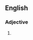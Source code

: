 {{also|zoophytic}}
==English==

===Adjective===
{{en-adj|-}}

# {{lb|en|rare}} {{alternative spelling of|en|zoophytic}}